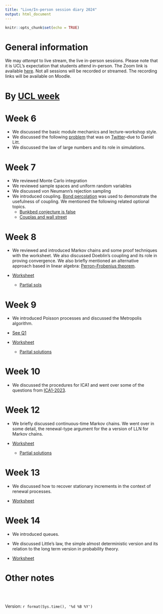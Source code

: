 ```yaml
---
title: "Live/In-person session diary 2024"
output: html_document
---
```


```r
knitr::opts_chunk$set(echo = TRUE)
```

# General information

We may  *attempt* to live stream, the live in-person sessions.  Please note that it is UCL's expectation that students attend in-person.  The Zoom link is available [here](https://ucl.zoom.us/my/terrysoo).  Not all sessions will be recorded or streamed.  The recording links will be available on Moodle.


# By [UCL week](https://www.ucl.ac.uk/srs/sites/srs/files/ucl_calendar_2024_25_1.pdf)


# Week 6

* We discussed the basic module mechanics and lecture-workshop style.
* We discussed the following [problem](https://arxiv.org/abs/2409.00732) that was on [Twitter](https://x.com/littmath/status/1769044719034647001)--due to Daniel Litt.
* We discussed the law of large numbers and its role in simulations.

# Week 7

* We reviewed Monte Carlo integration
* We reviewed sample spaces and uniform random variables
* We discussed von Neumann's rejection sampling
* We introduced coupling.  [Bond percolation](https://mathworld.wolfram.com/BondPercolation.html) was used to demonstrate the usefulness of coupling.  We mentioned the following related optional topics.
  * [Bunkbed conjecture is false](https://en.wikipedia.org/wiki/Bunkbed_conjecture)
  * [Couplas and wall street](https://www.pure.ed.ac.uk/ws/files/15459604/Formula_final2.pdf)

# Week 8

* We reviewed and introduced Markov chains and some proof techniques with the worksheet.  We also discussed Doeblin's coupling and its role in proving convergence.  We also briefly mentioned an alternative approach based in linear algebra:  [Perron–Frobenius theorem](https://doi.org/10.1080/00029890.2021.1944755).


* [Worksheet](https://tsoo-math.github.io/ucl5/week8-2024-inclass.html)

  * [Partial sols](https://tsoo-math.github.io/ucl4/week8-2023-inclass-sol.html)

# Week 9

* We introduced Poisson processes and discussed the Metropolis algorithm.

* [See Q1](https://tsoo-math.github.io/ucl2/2021-ica3-stat9-release.html)  
* [Worksheet](https://tsoo-math.github.io/ucl4/week11-2023-inclass.html)
  * [Parital solutions](https://tsoo-math.github.io/ucl4/week11-2023-inclass-sols.html)



# Week 10

* We discussed the procedures for ICA1 and went over some of the questions from [ICA1-2023](https://tsoo-math.github.io/ucl4/2023-ica1-stat9-release.html).
 
 
# Week 12

* We briefly discussed continuous-time Markov chains.  We went over in some detail, the renewal-type argument for the a version of LLN for Markov chains.

* [Worksheet](https://tsoo-math.github.io/ucl5/week12-2024-inclass.html)
  * [Partial solutions](https://tsoo-math.github.io/ucl5/week12-2024-inclass-Sols.html)


# Week 13

* We discussed how to recover stationary increments in the context of renewal processes.

* [Worksheet](https://tsoo-math.github.io/ucl5/week13-2024-inclass.html)
 

# Week 14

* We introduced queues.

* We discussed Little's law, the simple almost deterministic version and its relation to the long term version in probability theory.

* [Worksheet](https://tsoo-math.github.io/ucl5/week14-2024-inclass.html)
 

# Other notes


<br>
<br>

 Version:  `r format(Sys.time(), '%d %B %Y')`

<br>
<br>
<br>